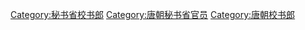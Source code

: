 [[Category:秘书省校书郎|Category:秘书省校书郎]]
[[Category:唐朝秘书省官员|Category:唐朝秘书省官员]]
[[Category:唐朝校书郎|Category:唐朝校书郎]]